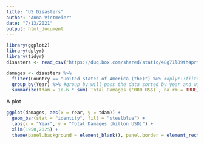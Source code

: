 ```yaml
---
title: "US Disasters"
author: "Anna Vietmeier"
date: "7/13/2021"
output: html_document
---
```


```r
library(ggplot2)
library(dplyr)
library(tidyr)
disasters <- read_csv("https://duq.box.com/shared/static/48g71l89th4prmlnmp5wupkksaf29gzy.csv", skip = 6, col_names = TRUE, col_types = "ciifffffcfffffccfffccnnfcccciiiiiiiiiiinnnn")

damages <- disasters %>%
  filter(Country == "United States of America (the)") %>% #dplyr::filter keeps only rows from USA
  group_by(Year) %>% #group_by will pass the data sorted by year and will cause summarize to sum by year
  summarize(tdam = 1e-6 * sum(`Total Damages ('000 US$)`, na.rm = TRUE)) # NOTE: I have changed this to billions USD, it is no longer thousands of dollars.
```

A plot

```r
ggplot(damages, aes(x = Year, y = tdam)) +
  geom_bar(stat = "identity", fill = "steelblue") + 
  labs(x = "Year", y = "Total Damages (billon USD)") +
  xlim(1950,2025) +
  theme(panel.background = element_blank(), panel.border = element_rect(fill = NA), panel.grid.major = element_blank()) 
```
